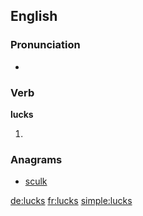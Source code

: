 ==English==

===Pronunciation===
* {{rhymes|ʌks}}

===Verb===
'''lucks'''

# {{third-person singular of|luck}}

===Anagrams===
* [[sculk#English|sculk]]

[[de:lucks]]
[[fr:lucks]]
[[simple:lucks]]